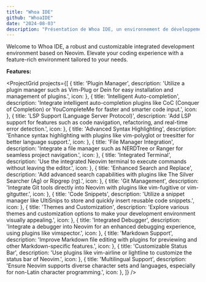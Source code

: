 ```yaml
---
title: "Whoa IDE"
github: "WhoaIDE"
date: "2024-08-03"
description: "Présentation de Whoa IDE, un environnement de développement intégré léger et extensible."
---
```



Welcome to Whoa IDE, a robust and customizable integrated development environment based on Neovim. Elevate your coding experience with a feature-rich environment tailored to your needs.

**Features:**

<ProjectGrid
  projects={[
    { title: 'Plugin Manager', description: 'Utilize a plugin manager such as Vim-Plug or Dein for easy installation and management of plugins.', icon: <FaPlug /> },
    { title: 'Intelligent Auto-completion', description: 'Integrate intelligent auto-completion plugins like CoC (Conquer of Completion) or YouCompleteMe for faster and smarter code input.', icon: <FaCode /> },
    { title: 'LSP Support (Language Server Protocol)', description: 'Add LSP support for features such as code navigation, refactoring, and real-time error detection.', icon: <FaSitemap /> },
    { title: 'Advanced Syntax Highlighting', description: 'Enhance syntax highlighting with plugins like vim-polyglot or treesitter for better language support.', icon: <FaPaintBrush /> },
    { title: 'File Manager Integration', description: 'Integrate a file manager such as NERDTree or Ranger for seamless project navigation.', icon: <FaFolder /> },
    { title: 'Integrated Terminal', description: 'Use the integrated Neovim terminal to execute commands without leaving the editor.', icon: <FaTerminal /> },
    { title: 'Enhanced Search and Replace', description: 'Add advanced search capabilities with plugins like The Silver Searcher (Ag) or Ripgrep (rg).', icon: <FaSearch /> },
    { title: 'Git Management', description: 'Integrate Git tools directly into Neovim with plugins like vim-fugitive or vim-gitgutter.', icon: <FaGithub /> },
    { title: 'Code Snippets', description: 'Utilize a snippet manager like UltiSnips to store and quickly insert reusable code snippets.', icon: <FaClipboard /> },
    { title: 'Themes and Customization', description: 'Explore various themes and customization options to make your development environment visually appealing.', icon: <FaPaintBrush /> },
    { title: 'Integrated Debugger', description: 'Integrate a debugger into Neovim for an enhanced debugging experience, using plugins like vimspector.', icon: <FaBug /> },
    { title: 'Markdown Support', description: 'Improve Markdown file editing with plugins for previewing and other Markdown-specific features.', icon: <FaFile /> },
    { title: 'Customizable Status Bar', description: 'Use plugins like vim-airline or lightline to customize the status bar of Neovim.', icon: <FaCog /> },
    { title: 'Multilingual Support', description: 'Ensure Neovim supports diverse character sets and languages, especially for non-Latin character programming.', icon: <FaGlobe /> },
  ]}
/>

